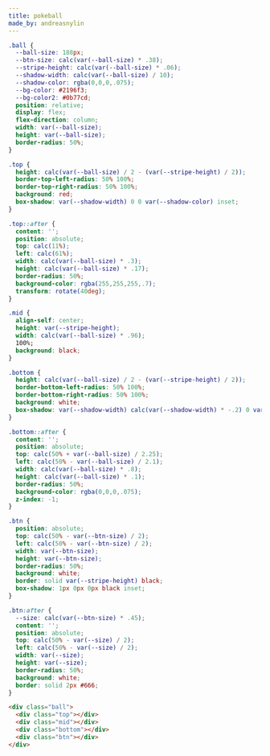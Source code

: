 ```yaml
---
title: pokeball
made_by: andreasnylin
---
```


```css
.ball {
  --ball-size: 188px;
  --btn-size: calc(var(--ball-size) * .38);
  --stripe-height: calc(var(--ball-size) * .06);
  --shadow-width: calc(var(--ball-size) / 10);
  --shadow-color: rgba(0,0,0,.075);
  --bg-color: #2196f3;
  --bg-color2: #0b77cd;
  position: relative;
  display: flex;
  flex-direction: column;
  width: var(--ball-size);
  height: var(--ball-size);
  border-radius: 50%;
}

.top {
  height: calc(var(--ball-size) / 2 - (var(--stripe-height) / 2));
  border-top-left-radius: 50% 100%;
  border-top-right-radius: 50% 100%;
  background: red;
  box-shadow: var(--shadow-width) 0 0 var(--shadow-color) inset;
}

.top::after {
  content: '';
  position: absolute;
  top: calc(11%);
  left: calc(61%);
  width: calc(var(--ball-size) * .3);
  height: calc(var(--ball-size) * .17);
  border-radius: 50%;
  background-color: rgba(255,255,255,.7);
  transform: rotate(40deg);
}

.mid {
  align-self: center;
  height: var(--stripe-height);
  width: calc(var(--ball-size) * .96);
  100%;
  background: black;
}

.bottom {
  height: calc(var(--ball-size) / 2 - (var(--stripe-height) / 2));
  border-bottom-left-radius: 50% 100%;
  border-bottom-right-radius: 50% 100%;
  background: white;
  box-shadow: var(--shadow-width) calc(var(--shadow-width) * -.2) 0 var(--shadow-color) inset;
}

.bottom::after {
  content: '';
  position: absolute;
  top: calc(50% + var(--ball-size) / 2.25);
  left: calc(50% - var(--ball-size) / 2.1);
  width: calc(var(--ball-size) * .8);
  height: calc(var(--ball-size) * .1);
  border-radius: 50%;
  background-color: rgba(0,0,0,.075);
  z-index: -1;
}

.btn {
  position: absolute;
  top: calc(50% - var(--btn-size) / 2);
  left: calc(50% - var(--btn-size) / 2);
  width: var(--btn-size);
  height: var(--btn-size);
  border-radius: 50%;
  background: white;
  border: solid var(--stripe-height) black;
  box-shadow: 1px 0px 0px black inset;
}

.btn:after {
  --size: calc(var(--btn-size) * .45);
  content: '';
  position: absolute;
  top: calc(50% - var(--size) / 2);
  left: calc(50% - var(--size) / 2);
  width: var(--size);
  height: var(--size);
  border-radius: 50%;
  background: white;
  border: solid 2px #666;
}
```

```html
<div class="ball">
  <div class="top"></div>
  <div class="mid"></div>
  <div class="bottom"></div>
  <div class="btn"></div>
</div>
```

